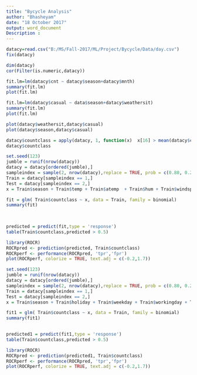 ```yaml
---
title: "Bycycle Analysis"
author: "Bhasheyam"
date: "18 October 2017"
output: word_document
Description : 
---
```


```r
datacy=read.csv("B:/MS/Fall-2017/ML/Project/Bycycle/Data/day.csv")
fix(datacy)
```

```r
dim(datacy)
cor(Filter(is.numeric,datacy))
```
```r
fit.lm=lm(datacy$cnt ~ datacy$season+datacy$mnth)
summary(fit.lm)
plot(fit.lm)
```
```r
fit.lm=lm(datacy$casual ~ data$season+datacy$weathersit)
summary(fit.lm)
plot(fit.lm)
```
```r
plot(datacy$weathersit,datacy$casual)
plot(datacy$season,datacy$casual)
```

```r
datacy$countclass = apply(datacy, 1, function(x)  x[16] > mean(datacy$cnt ))
datacy$countclass

```



```r
set.seed(123)
jumble = runif(nrow(datacy))
datacy = datacy[ordered(jumble),]
sampleindex = sample(2, nrow(datacy),replace = TRUE, prob = c(0.80, 0.20))
Train = datacy[sampleindex == 1,]
Test = datacy[sampleindex == 2,]
x = Train$season + Train$temp + Train$atemp  + Train$hum + Train$windspeed + Train$holiday

fit = glm( Train$countclass ~ x, data = Train, family = binomial)
summary(fit)
  
  
```

```r
predicted = predict(fit,type = 'response')
table(Train$countclass,predicted > 0.5)
```
```r
library(ROCR)
ROCRpred <- prediction(predicted, Train$countclass)
ROCRperf <- performance(ROCRpred, 'tpr','fpr')
plot(ROCRperf, colorize = TRUE, text.adj = c(-0.2,1.7))
```

```r
set.seed(123)
jumble = runif(nrow(datacy))
datacy = datacy[ordered(jumble),]
sampleindex = sample(2, nrow(datacy),replace = TRUE, prob = c(0.80, 0.20))
Train = datacy[sampleindex == 1,]
Test = datacy[sampleindex == 2,]
x = Train$season + Train$holiday + Train$weekday + Train$workingday + Train$temp + Train$atemp  + Train$hum + Train$windspeed + Train$holiday

fit1 = glm( Train$countclass ~ x, data = Train, family = binomial)
summary(fit1)
  

```
```r
predicted1 = predict(fit1,type = 'response')
table(Train$countclass,predicted > 0.5)
```
```r
library(ROCR)
ROCRpred <- prediction(predicted1, Train$countclass)
ROCRperf <- performance(ROCRpred, 'tpr','fpr')
plot(ROCRperf, colorize = TRUE, text.adj = c(-0.2,1.7))
```

